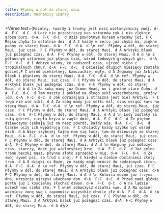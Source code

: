 ```yaml
---
title: Płyńmy w dół do starej maui
description: Mechanicy Szanty
---
```



<Verse text={`
Mozolny, twardy i trudny jest nasz wielorybniczy znój. d-A  F-C  d-C  d
Lecz nie przestraszy nas sztormów ryk i nie zlęknie groza burz. d-A  F-C  d-C  d
Dziś powrotnym kursem wracamy już, F C
Rejsu chyba to ostatnie dni  d A
I każdy w sercu już chyba ma, piękne panny ze starej Maui. d-A  F-C  d-A  d
\n
ref.
Płyńmy w dół, do starej Maui, już czas. F C
Płyńmy w dół, do starej Maui. d A
Arktyki blask już pożegnać czas. d-A  F-C
Płyńmy w dół, do starej Maui. d A d
\n
Z północnym sztormem już płynąć czas, wśród lodowych groźnych gór.  d-A  F-C  d-C  d
I dobrze wiemy, że nadszedł czas, ujrzeć niebo z tropikalnych chmur. d-A  F-C  d-C  d
Dziesięć długich miesięcy zostało gdzieś,F C
wśród piekielnej, kamczackiej mgły. d A
Żegnamy już Arktyki blask i płyniemy do starej Maui. d-A  F-C  d-A  d
\n
ref.
Płyńmy w dół, do starej Maui, już czas. F C
Płyńmy w dół, do starej Maui. d A
Arktyki blask już pożegnać czas. d-A  F-C
Płyńmy w dół, do starej Maui. d A d
\n
Za sobą mamy już Dimon Head, no i groźne stare Oahu. d-A  F-C  d-C  d
Tam maszty i pokład na długo sukł wszechobecny, groźny lód. d-A  F-C  d-C  d
Jak odrażająca i straszna jest biel Arktyki, F C
tego nie wie nikt. d A
Za sobą mamy już setki mil, czas wziąść kurs na starą Maui. d-A  F-C  d-A  d
\n
ref.
Płyńmy w dół, do starej Maui, już czas. F C
Płyńmy w dół, do starej Maui. d A
Arktyki blask już pożegnać czas. d-A  F-C
Płyńmy w dół, do starej Maui. d A d
\n
Lody zostały za rufą gdzieś, ciepła bryza w żagle dmie, d-A  F-C  d-C  d
Że piękne dziewczyny czekają już na nasz powrót, każdy wie. d-A  F-C  d-C  d
Czarne oczy ich wypatrują nas, F C
chciałby każdy szybko być wśród nich. d A
Więc szybciej łajbo nam się tocz, tam do dziewczyn ze starej Maui. d-A  F-C  d-A  d
\n
ref.
Płyńmy w dół, do starej Maui, już czas. F C
Płyńmy w dół, do starej Maui. d A
Arktyki blask już pożegnać czas. d-A  F-C
Płyńmy w dół, do starej Maui. d A d
\n
Harpuny już odłożyć czas, starczy, dość już wielorybiej krwi. d-A  F-C  d-C  d
Już pełne tranu beczki masz, płynne złoto sprzedaż w mig. d-A  F-C  d-C  d
Za swój żywot psi, za trud i znój, F C
kiedyś w niebie dostaniesz złoty tron. d A
O dzięki ci Boże, że każdy mógł wrócić do rodzinnych stron. d-A  F-C  d-A  d
\n
ref.
Płyńmy w dół, do starej Maui, już czas. F C
Płyńmy w dół, do starej Maui. d A
Arktyki blask już pożegnać czas. d-A  F-C
Płyńmy w dół, do starej Maui. d A d
\n
Kotwica mocno już trzyma dno, wreszcie ujrzysz ukochany dom. d-A  F-C  d-C  d
Przed nami główki portu już i kościelny słychać dzwon. d-A  F-C  d-C  d
A na lądzie uciech nas czeka sto, F C
wnet zobaczysz dziatki swe. d A
Na spacer weźmiesz żonę swą i zapomnisz wszystkie chwile złe d-A  F-C  d-A  d
\n
ref.
Płyńmy w dół, do starej Maui, już czas. F C
Płyńmy w dół, do starej Maui. d A
Arktyki blask już pożegnać czas. d-A  F-C
Płyńmy w dół, do starej Maui. d A d
`}/>
